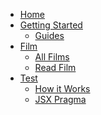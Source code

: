- [Home](/)
- [Getting Started](/getting-started)
  - [Guides](/getting-started/guides)
- [Film](/films/films)
  - [All Films](/films/films)
  - [Read Film](/films/get-film)
- [Test](/test)
  - [How it Works](/how-it-works)
  - [JSX Pragma](/jsx-pragma)
